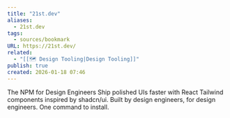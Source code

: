```yaml
---
title: "21st.dev"
aliases:
  - 21st.dev
tags:
  - sources/bookmark
URL: https://21st.dev/
related:
  - "[[🗺️ Design Tooling|Design Tooling]]"
publish: true
created: 2026-01-18 07:46
---
```


The NPM for Design Engineers
Ship polished UIs faster with React Tailwind components inspired by shadcn/ui.
Built by design engineers, for design engineers. One command to install.